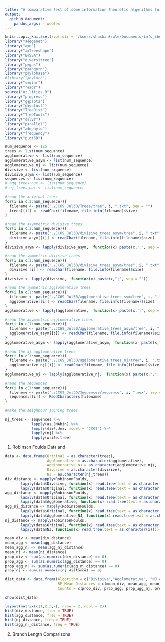 ```yaml
---
title: "A comparative test of some information theoretic algorithms for phylogenetic reconstruction"
output:
  github_document:
    pandoc_args: --webtex
---
```


```r
knitr::opts_knit$set(root.dir = '/Users/shashanksule/Documents/info_theoretic_phylo/')
library("adegenet")
library("ape")
library("apTreeshape")
library("BoSSA")
library("diversitree")
library("pegas")
library("phangorn")
library("phylobase")
#library("phyloch")
library("seqinr")
library("readr")
source("utilities.R")
library("progress")
library("ggplot2")
library("phyclust")
library("TreeDist")
library("TreeTools")
library("dplyr")
library("parallel")
library("adephylo")
library("frequency")
library("plot3D")
```

```r
num_sequence <- 125
trees <- list(num_sequence)
agglomerative <- list(num_sequence)
agglomerative_asym <- list(num_sequence)
agglomerative_nj <- list(num_sequence)
divisive <- list(num_sequence)
divisive_asym <- list(num_sequence)
sequences <- list(num_sequence)
# agg_trees_nuc <- list(num_sequence)
# nj_trees_nuc <- list(num_sequence)

#read the original trees
for(i in c(1:num_sequence)){
  filename <- paste("./JC69_Jul30/Trees/tree", i, ".txt", sep = "")
  trees[[i]] <- readChar(filename, file.info(filename)$size)
}

#read the asymmetric divisive trees 
for(i in c(1:num_sequence)){
  filename <- paste("./JC69_Jul30/divisive_trees_asym/tree", i, ".txt", sep = "")
  divisive_asym[[i]] <- readChar(filename, file.info(filename)$size)
}
divisive_asym <- lapply(divisive_asym,  function(x) paste(x,";", sep = ""))

#read the symmetric divisive trees 
for(i in c(1:num_sequence)){
  filename <- paste("./JC69_Jul30/divisive_trees_asym/tree", i, ".txt", sep = "")
  divisive[[i]] <- readChar(filename, file.info(filename)$size)
}
divisive <- lapply(divisive,  function(x) paste(x,";", sep = ""))

#read the symmetric agglomerative trees
for(i in c(1:num_sequence)){
  filename <- paste("./JC69_Jul30/agglomerative_trees_sym/tree", i, ".txt", sep = "")
  agglomerative[[i]] <- readChar(filename, file.info(filename)$size)
}
agglomerative <- lapply(agglomerative,  function(x) paste(x,";", sep = ""))

#read the asymmetric agglomerative trees 
for(i in c(1:num_sequence)){
  filename <- paste("./JC69_Jul30/agglomerative_trees_asym/tree", i, ".txt", sep = "")
  agglomerative_asym[[i]] <- readChar(filename, file.info(filename)$size)
}
agglomerative_asym <- lapply(agglomerative_asym,  function(x) paste(x,";", sep = ""))

#read the nj agglomerative trees
for(i in c(1:num_sequence)){
  filename <- paste("./JC69_Jul30/agglomerative_trees_nj/tree", i, ".txt", sep = "")
  agglomerative_nj[[i]] <- readChar(filename, file.info(filename)$size)
}
agglomerative_nj <- lapply(agglomerative_nj,  function(x) paste(x,";", sep = ""))

#read the sequences 
for(i in c(1:num_sequence)){
  filename <- paste("./JC69_Jul30/Sequences/sequence", i, ".nex", sep = "")
  sequences[[i]] <- ReadCharacters(filename)
}

#make the neighbour joining trees 

nj_trees <- sequences %>%
            lapply(as.DNAbin) %>%
            lapply(dist.dna, model = "JC69") %>%
            lapply(nj) %>%
            lapply(write.tree)
```

1. Robinson Foulds Data and 

```r
data <- data.frame(Original = as.character(trees), 
                   Agglomerative = as.character(agglomerative), 
                   Agglomerative_NJ = as.character(agglomerative_nj),
                   Divisive = as.character(divisive), 
                   NJ = as.character(nj_trees))
div_distance <- mapply(RobinsonFoulds,
       lapply(data$Divisive, function(x) read.tree(text = as.character(x))),
       lapply(data$Original, function(x) read.tree(text = as.character(x))))
agg_distance <- mapply(RobinsonFoulds,
       lapply(data$Original, function(x) read.tree(text = as.character(x))),
       lapply(data$Agglomerative, function(x) read.tree(text = as.character(x))))
agg_nj_distance <- mapply(RobinsonFoulds,
       lapply(data$Original, function(x) read.tree(text = as.character(x))),
       lapply(data$Agglomerative_NJ, function(x) read.tree(text = as.character(x))))
nj_distance <- mapply(RobinsonFoulds,
       lapply(data$Original, function(x) read.tree(text = as.character(x))),
       lapply(data$NJ, function(x) read.tree(text = as.character(x))))
```


```r
mean_div <- mean(div_distance)
mean_agg <- mean(agg_distance)
mean_agg_nj <- mean(agg_nj_distance)
mean_nj <- mean(nj_distance)
prop_div <- sum(as.numeric(div_distance) == 0)
prop_agg <- sum(as.numeric(agg_distance) == 0)
prop_agg_nj <- sum(as.numeric(agg_nj_distance) == 0)
prop_nj <- sum(as.numeric(nj_distance) == 0)

dist_data <- data.frame(Algorithm = c("Divisive","Agglomerative", "NJ Agglomerative","NJ"),
                        RF_Mean_Distances = c(mean_div, mean_agg, mean_agg_nj, mean_nj),
                        Counts = c(prop_div, prop_agg, prop_agg_nj, prop_nj))


```


```r
show(dist_data)
```

```r
layout(matrix(c(1,2,3,4), nrow = 2, ncol = 2))
hist(div_distance, freq = TRUE)
hist(agg_distance, freq = TRUE)
hist(nj_distance, freq = TRUE)
hist(agg_nj_distance, freq = TRUE)
```

2. Branch Length Comparisons 

```r

```

